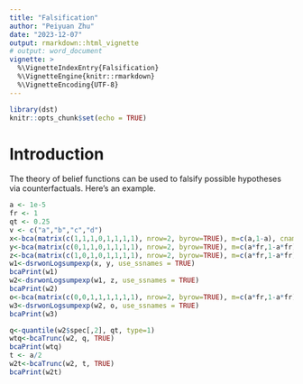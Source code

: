 ```yaml
---
title: "Falsification"
author: "Peiyuan Zhu"
date: "2023-12-07"
output: rmarkdown::html_vignette
# output: word_document
vignette: >
  %\VignetteIndexEntry{Falsification}
  %\VignetteEngine{knitr::rmarkdown}
  %\VignetteEncoding{UTF-8}
---
```


```r
library(dst) 
knitr::opts_chunk$set(echo = TRUE)
```

# Introduction

The theory of belief functions can be used to falsify possible hypotheses via counterfactuals. Here's an example.

```r
a <- 1e-5
fr <- 1
qt <- 0.25
v <- c("a","b","c","d")
x<-bca(matrix(c(1,1,1,0,1,1,1,1), nrow=2, byrow=TRUE), m=c(a,1-a), cnames=v)
y<-bca(matrix(c(0,1,1,0,1,1,1,1), nrow=2, byrow=TRUE), m=c(a*fr,1-a*fr), cnames=v)
z<-bca(matrix(c(1,0,1,0,1,1,1,1), nrow=2, byrow=TRUE), m=c(a*fr,1-a*fr), cnames=v)
w1<-dsrwonLogsumpexp(x, y, use_ssnames = TRUE)
bcaPrint(w1)
w2<-dsrwonLogsumpexp(w1, z, use_ssnames = TRUE)
bcaPrint(w2)
o<-bca(matrix(c(0,0,1,1,1,1,1,1), nrow=2, byrow=TRUE), m=c(a*fr,1-a*fr), cnames=v)
w3<-dsrwonLogsumpexp(w2, o, use_ssnames = TRUE)
bcaPrint(w3)

q<-quantile(w2$spec[,2], qt, type=1)
wtq<-bcaTrunc(w2, q, TRUE)
bcaPrint(wtq)
t <- a/2
w2t<-bcaTrunc(w2, t, TRUE)
bcaPrint(w2t)
```
